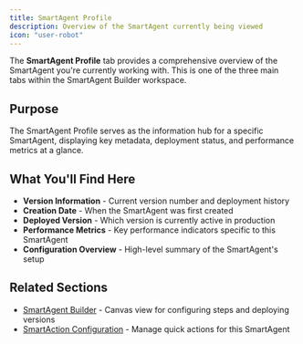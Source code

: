 ```yaml
---
title: SmartAgent Profile
description: Overview of the SmartAgent currently being viewed
icon: "user-robot"
---
```


The **SmartAgent Profile** tab provides a comprehensive overview of the SmartAgent you're currently working with. This is one of the three main tabs within the SmartAgent Builder workspace.

## Purpose

The SmartAgent Profile serves as the information hub for a specific SmartAgent, displaying key metadata, deployment status, and performance metrics at a glance.

## What You'll Find Here

- **Version Information** - Current version number and deployment history
- **Creation Date** - When the SmartAgent was first created
- **Deployed Version** - Which version is currently active in production
- **Performance Metrics** - Key performance indicators specific to this SmartAgent
- **Configuration Overview** - High-level summary of the SmartAgent's setup

## Related Sections

- [SmartAgent Builder](/platform/smartAgentBuilder) - Canvas view for configuring steps and deploying versions
- [SmartAction Configuration](/platform/smartAgentActions) - Manage quick actions for this SmartAgent
